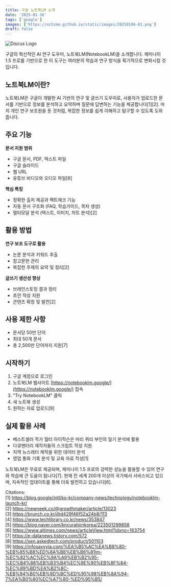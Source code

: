 ```yaml
---
title: 구글 노트북LM 소개
date: '2025-01-16'
tags: ['google']
images: ['https://nchime.github.io/static/images/20250106-01.png']
draft: false
---
```


![Discus Logo](/static/images/20250106-01.png)

구글의 혁신적인 AI 연구 도우미, 노트북LM(NotebookLM)을 소개합니다. 제미나이 1.5 프로를 기반으로 한 이 도구는 여러분의 학습과 연구 방식을 획기적으로 변화시킬 것입니다.

## 노트북LM이란?

노트북LM은 구글이 개발한 AI 기반의 연구 및 글쓰기 도우미로, 사용자가 업로드한 문서를 기반으로 정보를 분석하고 요약하며 질문에 답변하는 기능을 제공합니다[1][2]. 마치 개인 연구 보조원을 둔 것처럼, 복잡한 정보를 쉽게 이해하고 탐구할 수 있도록 도와줍니다.

## 주요 기능

**문서 지원 범위**
- 구글 문서, PDF, 텍스트 파일
- 구글 슬라이드
- 웹 URL
- 유튜브 비디오와 오디오 파일[6]

**핵심 특징**
- 정확한 출처 제공과 팩트체크 기능
- 자동 문서 구조화 (FAQ, 학습가이드, 목차 생성)
- 멀티모달 분석 (텍스트, 이미지, 차트 분석)[2]

## 활용 방법

**연구 보조 도구로 활용**
- 논문 분석과 키워드 추출
- 참고문헌 관리
- 복잡한 주제의 요약 및 정리[2]

**글쓰기 생산성 향상**
- 브레인스토밍 결과 정리
- 초안 작성 지원
- 콘텐츠 확장 및 발전[2]

## 사용 제한 사항

- 문서당 50만 단어
- 최대 50개 문서
- 총 2,500만 단어까지 지원[7]

## 시작하기

1. 구글 계정으로 로그인
2. 노트북LM 웹사이트 [https://notebooklm.google/](https://notebooklm.google/) 접속
3. "Try NotebookLM" 클릭
4. 새 노트북 생성
5. 원하는 자료 업로드[9]

## 실제 활용 사례

- 베스트셀러 작가 월터 아이작슨은 마리 퀴리 부인의 일기 분석에 활용
- 다큐멘터리 제작자들의 스크립트 작성 지원
- 지역 뉴스레터 제작을 위한 데이터 분석
- 영업 통화 기록 분석 및 교육 자료 작성[1]

노트북LM은 무료로 제공되며, 제미나이 1.5 프로의 강력한 성능을 활용할 수 있어 연구와 학습에 큰 도움이 됩니다[7]. 현재 전 세계 200개 이상의 국가에서 서비스되고 있으며, 지속적인 업데이트를 통해 더욱 발전하고 있습니다[6].

Citations:  
[1] https://blog.google/intl/ko-kr/company-news/technology/notebooklm-launch-kr/  
[2] https://newneek.co/@growthmaker/article/13023  
[3] https://brunch.co.kr/@d429f46f52a24b8/113  
[4] https://www.techlibrary.co.kr/news/353847  
[5] https://blog.naver.com/kncurationkorea/223501299858  
[6] https://www.aitimes.com/news/articleView.html?idxno=163754  
[7] https://e-datanews.tistory.com/572  
[8] https://sen.askedtech.com/product/501103  
[9] https://infosavvyja.com/%EA%B5%AC%EA%B8%80-%EB%85%B8%ED%8A%B8%EB%B6%81lm-%EC%82%AC%EC%9A%A9%EB%B2%95-%EC%B4%88%EB%B3%B4%EC%9E%90%EB%8F%84-%EC%89%BD%EA%B2%8C-%EB%94%B0%EB%9D%BC%ED%95%98%EB%8A%94-7%EA%B0%80%EC%A7%80-%ED%95%B5/